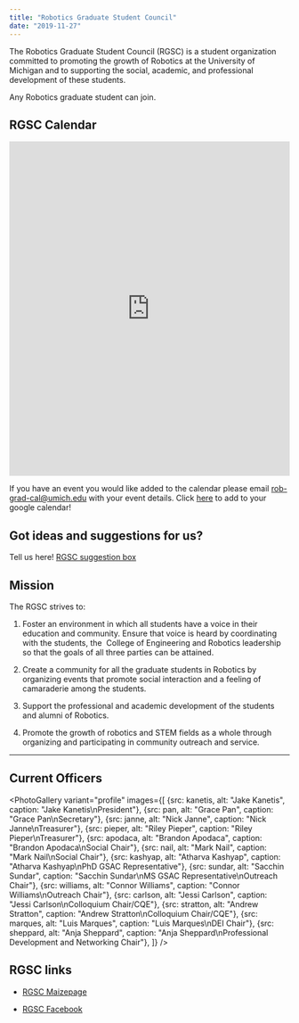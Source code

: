 ```yaml
---
title: "Robotics Graduate Student Council"
date: "2019-11-27"
---
```



The Robotics Graduate Student Council (RGSC) is a student organization committed to promoting the growth of Robotics at the University of Michigan and to supporting the social, academic, and professional development of these students.

Any Robotics graduate student can join.

## RGSC Calendar

<iframe src="https://calendar.google.com/calendar/embed?src=umich.edu_67qo58b5p9d22f7j4drsuk40dk%40group.calendar.google.com&ctz=America%2FNew_York" style="border: 0" width="100%" height="600" frameborder="0" scrolling="no"></iframe>

If you have an event you would like added to the calendar please email [rob-grad-cal@umich.edu](mailto:rob-grad-cal@umich.edu) with your event details. Click [here](https://calendar.google.com/calendar?cid=dW1pY2guZWR1XzY3cW81OGI1cDlkMjJmN2o0ZHJzdWs0MGRrQGdyb3VwLmNhbGVuZGFyLmdvb2dsZS5jb20) to add to your google calendar!

## Got ideas and suggestions for us?

Tell us here! [RGSC suggestion box](https://forms.gle/icfLyvcV1Xg3ZmMd8 "RGSC suggestion box!")

## Mission

The RGSC strives to:

1. Foster an environment in which all students have a voice in their education and community. Ensure that voice is heard by coordinating with the students, the  College of Engineering and Robotics leadership so that the goals of all three parties can be attained.

3. Create a community for all the graduate students in Robotics by organizing events that promote social interaction and a feeling of camaraderie among the students.

5. Support the professional and academic development of the students and alumni of Robotics.

7. Promote the growth of robotics and STEM fields as a whole through organizing and participating in community outreach and service.

* * *

## Current Officers

<PhotoGallery variant="profile"
images={[
  {src: kanetis, alt: "Jake Kanetis", caption: "Jake Kanetis\nPresident"},
  {src: pan, alt: "Grace Pan", caption: "Grace Pan\nSecretary"},
  {src: janne, alt: "Nick Janne", caption: "Nick Janne\nTreasurer"},
  {src: pieper, alt: "Riley Pieper", caption: "Riley Pieper\nTreasurer"},
  {src: apodaca, alt: "Brandon Apodaca", caption: "Brandon Apodaca\nSocial Chair"},
  {src: nail, alt: "Mark Nail", caption: "Mark Nail\nSocial Chair"},
  {src: kashyap, alt: "Atharva Kashyap", caption: "Atharva Kashyap\nPhD GSAC Representative"},
  {src: sundar, alt: "Sacchin Sundar", caption: "Sacchin Sundar\nMS GSAC Representative\nOutreach Chair"},
  {src: williams, alt: "Connor Williams", caption: "Connor Williams\nOutreach Chair"},
  {src: carlson, alt: "Jessi Carlson", caption: "Jessi Carlson\nColloquium Chair/CQE"},
  {src: stratton, alt: "Andrew Stratton", caption: "Andrew Stratton\nColloquium Chair/CQE"},
  {src: marques, alt: "Luis Marques", caption: "Luis Marques\nDEI Chair"},
  {src: sheppard, alt: "Anja Sheppard", caption: "Anja Sheppard\nProfessional Development and Networking Chair"},
]}
/>

## RGSC links

- [RGSC Maizepage](https://maizepages.umich.edu/organization/roboticsgsc)

- [RGSC Facebook](https://www.facebook.com/groups/377587015760522/)
